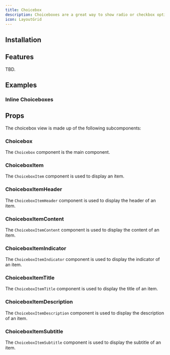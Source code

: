 ```yaml
---
title: Choicebox
description: Choiceboxes are a great way to show radio or checkbox options with a card style.
icon: LayoutGrid
---
```


<Preview path="choicebox" />

## Installation

<Installer packageName="choicebox" />

## Features

TBD.

## Examples

### Inline Choiceboxes

<Preview path="choicebox-inline" />

## Props

The choicebox view is made up of the following subcomponents:

### Choicebox

The `Choicebox` component is the main component.

<AutoTypeTable path="node_modules/@repo/choicebox/index.tsx" name="ChoiceboxProps" />

### ChoiceboxItem

The `ChoiceboxItem` component is used to display an item.

<AutoTypeTable path="node_modules/@repo/choicebox/index.tsx" name="ChoiceboxItemProps" />

### ChoiceboxItemHeader

The `ChoiceboxItemHeader` component is used to display the header of an item.

<AutoTypeTable path="node_modules/@repo/choicebox/index.tsx" name="ChoiceboxItemHeaderProps" />

### ChoiceboxItemContent

The `ChoiceboxItemContent` component is used to display the content of an item.

<AutoTypeTable path="node_modules/@repo/choicebox/index.tsx" name="ChoiceboxItemContentProps" />

### ChoiceboxItemIndicator

The `ChoiceboxItemIndicator` component is used to display the indicator of an item.

<AutoTypeTable path="node_modules/@repo/choicebox/index.tsx" name="ChoiceboxItemIndicatorProps" />

### ChoiceboxItemTitle

The `ChoiceboxItemTitle` component is used to display the title of an item.

<AutoTypeTable path="node_modules/@repo/choicebox/index.tsx" name="ChoiceboxItemTitleProps" />

### ChoiceboxItemDescription

The `ChoiceboxItemDescription` component is used to display the description of an item.

<AutoTypeTable path="node_modules/@repo/choicebox/index.tsx" name="ChoiceboxItemDescriptionProps" />

### ChoiceboxItemSubtitle

The `ChoiceboxItemSubtitle` component is used to display the subtitle of an item.

<AutoTypeTable path="node_modules/@repo/choicebox/index.tsx" name="ChoiceboxItemSubtitleProps" />
